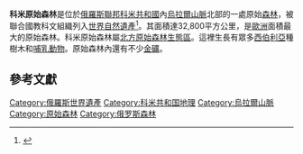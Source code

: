 {{Infobox World Heritage Site
| zh_name     = 科米原始森林
| en_name     = Virgin Komi Forests
| site_img    = [[File:Отроги_горы_Тельпосиз_на_Северном_Урале.jpg|350px]]
| State Party = [[Image:Flag_of_Russia.svg|22px]] [[俄罗斯联邦|俄罗斯联邦]]
| Type        = 自然
| criterion_n = (vii)(ix)
| ID          = 719
| Region = 欧洲和北美地区
| rg_year     = 1995
| Session     = 19th
| Link        = http://whc.unesco.org/en/list/719
}}

'''科米原始森林'''是位於[[俄羅斯聯邦|俄羅斯聯邦]][[科米共和國|科米共和國]]內[[烏拉爾山脈|烏拉爾山脈]]北部的一處原始[[森林|森林]]，被聯合國教科文組織列入[[世界自然遺產|世界自然遺產]]<ref>{{cite web|url=http://whc.unesco.org/en/list/719/|title=Virgin Komi Forests|publisher=[[UNESCO|UNESCO]] |date= |accessdate=2014-11-06}}</ref>。其面積達32,800平方公里，是[[歐洲|歐洲]]面積最大的原始森林。科米原始森林屬[[北方原始森林|北方原始森林]][[生態區|生態區]]。這裡生長有眾多[[西伯利亞|西伯利亞]]種樹木和[[哺乳動物|哺乳動物]]。原始森林內還有不少[[金礦|金礦]]。

== 參考文獻 ==
{{reflist}}

{{俄罗斯世界遗产}}

[[Category:俄羅斯世界遺產|Category:俄羅斯世界遺產]]
[[Category:科米共和国地理|Category:科米共和国地理]]
[[Category:烏拉爾山脈|Category:烏拉爾山脈]]
[[Category:原始森林|Category:原始森林]]
[[Category:俄罗斯森林|Category:俄罗斯森林]]